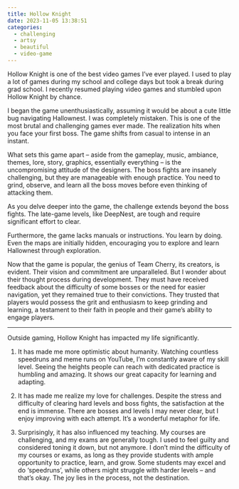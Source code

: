 ```yaml
---
title: Hollow Knight
date: 2023-11-05 13:38:51
categories:
  - challenging
  - artsy
  - beautiful
  - video-game
---
```


Hollow Knight is one of the best video games I've ever played. I used to play a lot of games during my school and college days but took a break during grad school. I recently resumed playing video games and stumbled upon Hollow Knight by chance.

I began the game unenthusiastically, assuming it would be about a cute little bug navigating Hallownest. I was completely mistaken. This is one of the most brutal and challenging games ever made. The realization hits when you face your first boss. The game shifts from casual to intense in an instant.

What sets this game apart – aside from the gameplay, music, ambiance, themes, lore, story, graphics, essentially everything – is the uncompromising attitude of the designers. The boss fights are insanely challenging, but they are manageable with enough practice. You need to grind, observe, and learn all the boss moves before even thinking of attacking them.

As you delve deeper into the game, the challenge extends beyond the boss fights. The late-game levels, like DeepNest, are tough and require significant effort to clear.

Furthermore, the game lacks manuals or instructions. You learn by doing. Even the maps are initially hidden, encouraging you to explore and learn Hallownest through exploration.

Now that the game is popular, the genius of Team Cherry, its creators, is evident. Their vision and commitment are unparalleled. But I wonder about their thought process during development. They must have received feedback about the difficulty of some bosses or the need for easier navigation, yet they remained true to their convictions. They trusted that players would possess the grit and enthusiasm to keep grinding and learning, a testament to their faith in people and their game’s ability to engage players.

---

Outside gaming, Hollow Knight has impacted my life significantly.

1. It has made me more optimistic about humanity. Watching countless speedruns and meme runs on YouTube, I’m constantly aware of my skill level. Seeing the heights people can reach with dedicated practice is humbling and amazing. It shows our great capacity for learning and adapting.

2. It has made me realize my love for challenges. Despite the stress and difficulty of clearing hard levels and boss fights, the satisfaction at the end is immense. There are bosses and levels I may never clear, but I enjoy improving with each attempt. It’s a wonderful metaphor for life.

3. Surprisingly, it has also influenced my teaching. My courses are challenging, and my exams are generally tough. I used to feel guilty and considered toning it down, but not anymore. I don’t mind the difficulty of my courses or exams, as long as they provide students with ample opportunity to practice, learn, and grow. Some students may excel and do ‘speedruns’, while others might struggle with harder levels – and that’s okay. The joy lies in the process, not the destination.